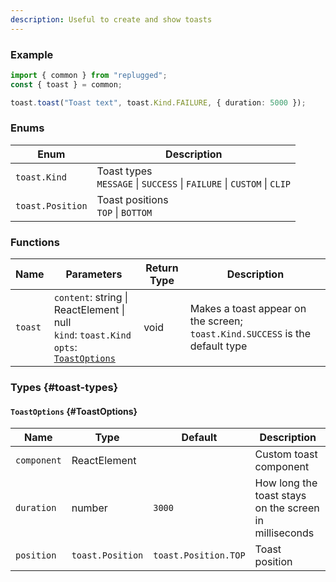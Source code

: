 ```yaml
---
description: Useful to create and show toasts
---
```



<RequiredNotice />

### Example

```ts
import { common } from "replugged";
const { toast } = common;

toast.toast("Toast text", toast.Kind.FAILURE, { duration: 5000 });
```

### Enums

| Enum             | Description                                                                 |
| ---------------- | --------------------------------------------------------------------------- |
| `toast.Kind`     | Toast types <br />`MESSAGE` \| `SUCCESS` \| `FAILURE` \| `CUSTOM` \| `CLIP` |
| `toast.Position` | Toast positions <br />`TOP` \| `BOTTOM`                                     |

### Functions

| Name    | Parameters                                                                                                                        | Return Type | Description                                                                  |
| ------- | --------------------------------------------------------------------------------------------------------------------------------- | ----------- | ---------------------------------------------------------------------------- |
| `toast` | <Required /> `content`: string \| ReactElement \| null <br /> `kind`: `toast.Kind` <br /> `opts`: [`ToastOptions`](#ToastOptions) | void        | Makes a toast appear on the screen; `toast.Kind.SUCCESS` is the default type |

### Types \{#toast-types}

#### `ToastOptions` \{#ToastOptions}

| Name        | Type             | Default              | Description                                            |
| ----------- | ---------------- | -------------------- | ------------------------------------------------------ |
| `component` | ReactElement     |                      | Custom toast component                                 |
| `duration`  | number           | `3000`               | How long the toast stays on the screen in milliseconds |
| `position`  | `toast.Position` | `toast.Position.TOP` | Toast position                                         |
